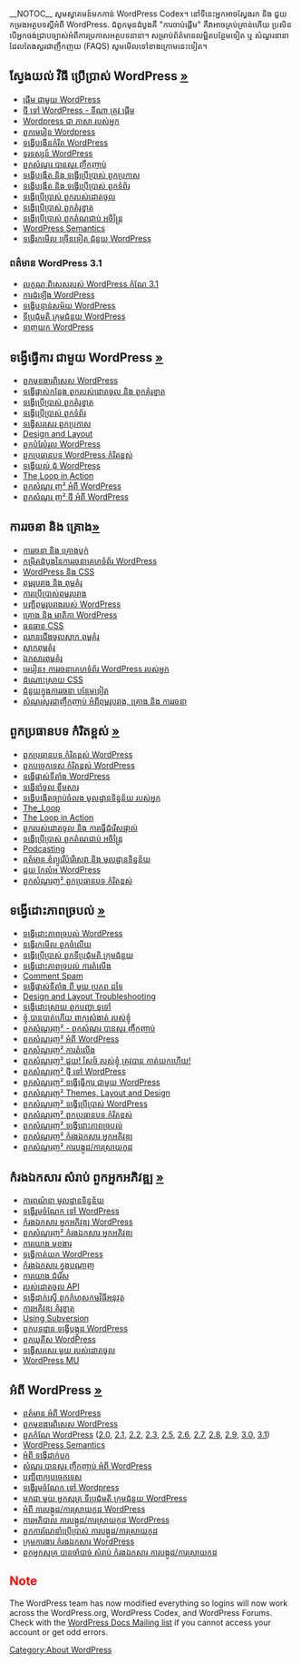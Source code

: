__NOTOC__
សូម​ស្វាគមន៍​មក​កាន់ WordPress Codex។  នៅ​ទីនេះ​អ្នក​អាច​ស្វែង​រក និង ជួយ កម្រង​អត្ថបទ​ស្ដី​អំពី WordPress. ជំពូក​មុន​ដំបូង​គឺ "ការ​ចាប់ផ្ដើម" គឺ​វា​អាច​គ្រប់​គ្រាន់​ហើយ ប្រសិន​បើ​អ្នក​ចង់​ជ្រាប​ច្បាស់​អំពី​ការ​ប្រកាស​អត្ថបទ​នានា។ សម្រាប់​ព័ត៌មាន​លម្អិត​បន្ថែម​ទៀត ឬ សំណួរ​នានា​ដែល​តែង​សួរ​ជា​ញឹក​ញយ (FAQS) សូម​មើល​ទៅ​ខាង​ក្រោម​នេះ​ទៀត។

<!--GETTING STARTED WITH WORDPRESS-->
==ស្វែងយល់ វិធី ប្រើប្រាស់ WordPress [[ស្វែងយល់ វិធី ប្រើប្រាស់ WordPress|&raquo;]]==

* [[Getting Started with WordPress|ផ្តើម ជាមួយ WordPress]]
* [[New To WordPress - Where to Start|ថ្មី ទៅ WordPress - ទីណា ត្រូវ ផ្តើម]]
* [[WordPress in Your Language|Wordpress ជា ភាសា របស់អ្នក]] 
* [[WordPress Lessons|ពួកមេរៀន Wordpress]]
* [[Updating WordPress|ទង្វើបង្កើនកំរិត WordPress]]
* [http://wordpress.tv/ ទូរទស្សន៍ WordPress]
* [[FAQ|ពួកសំណួរ បានសួរ ញឹកញាប់]]
* [[Writing Posts|ទង្វើបង្កើត និង ទង្វើប្រើប្រាស់ ពួកប្រកាស]]
* [[Pages|ទង្វើបង្កើត និង ទង្វើប្រើប្រាស់ ពួកទំព័រ]]
* [[Plugins|ទង្វើប្រើប្រាស់ ពួករបស់ដោតចូល]]
* [[Using Themes|ទង្វើប្រើប្រាស់ ពួកគំរូខ្នាត]]
* [[Using Permalinks|ទង្វើប្រើប្រាស់ ពួកតំណជាប់ អចិន្ត្រៃ]]
* [[WordPress Semantics|WordPress Semantics]]
* [[Finding WordPress Help|ទង្វើរកមើល ច្រើនទៀត ជំនួយ WordPress]]


<!--WordPress 3.0 Information-->
===ពត៌មាន WordPress 3.1===

* [[km:កំណែ_3.1|លក្ខណៈ​ពិសេស​របស់ WordPress កំណែ 3.1]]
* [[km:ការ​ដំឡើង|ការ​ដំឡើង WordPress]]
* [[Updating WordPress|ទង្វើបន្ទាន់សម័យ WordPress]]
* [http://wordpress.org/support/ ទីប្រជុំមតិ ក្រុមជំនួយ WordPress]
* [http://wordpress.org/download/ ទាញ​យក WordPress]

<!--WORKING WITH WORDPRESS-->

==ទង្វើធ្វើការ ជាមួយ WordPress [[Working with WordPress|&raquo;]]==
     
* [[WordPress Features|ពួកមុខងារពិសេស WordPress]]
* [[Migrating Plugins and Themes|ទង្វើផ្លាស់កន្លែង ពួករបស់ដោតចូល និង ពួកគំរូខ្នាត]]
* [[Using Themes|ទង្វើប្រើប្រាស់ ពួកគំរូខ្នាត]]
* [[Pages|ទង្វើប្រើប្រាស់ ពួកទំព័រ]]
* [[Writing Posts|ទង្វើសរសេរ ពួកប្រកាស]]
* [[Design and Layout|Design and Layout]]
* [[WordPress Feeds|ពួកបំរែបំរួល WordPress]]
* [[Advanced Topics|ពួកប្រធានបទ WordPress កំរិតខ្ពស់]]
* [[The Loop|ទង្វើយល់ ជុំ WordPress]]
* [[The Loop in Action|The Loop in Action]]
* [[FAQ About WordPress|ពួកសំណួរ ញ² អំពី WordPress]]
* [[FAQ New To WordPress|ពួកសំណួរ ញ² ថ្មី អំពី WordPress]]

<!--BLOG DESIGN AND LAYOUT-->

==ការ​រចនា និង គ្រោង[[km:ការ​រចនា និង គ្រោង​ប្លក់|&raquo;]]==

* [[km:ការ​រចនា និង គ្រោង​ប្លក់|ការ​រចនា និង គ្រោង​ប្លក់]]
* [[km:ការ​រចនា_និង_គ្រោង​ប្លក់#កម្រិត​ដំបូង​នៃ​ការ​រចនា​គេហទំព័រ_WordPress|កម្រិត​ដំបូង​នៃ​ការ​រចនា​គេហទំព័រ WordPress]]
* [[km:ការ​រចនា_និង_គ្រោង​ប្លក់#WordPress_និង_CSS|WordPress និង CSS]]
* [[km:ការ​រចនា_និង_គ្រោង​ប្លក់#ពុម្ព​រូបរាង_និង_ពុម្ព​គំរូ|ពុម្ព​រូបរាង និង ពុម្ព​គំរូ]]
* [[km:ការ​ប្រើ​ប្រាស់​ពុម្ព​រូបរាង|ការ​ប្រើ​ប្រាស់​ពុម្ព​រូបរាង]]
* [http://wordpress.org/extend/themes/ បញ្ជី​ពុម្ព​រូបរាង​របស់ WordPress]
* [[km:ការ​រចនា_និង_គ្រោង​ប្លក់#គ្រោង_និង_មាតិកា_WordPress|គ្រោង និង មាតិកា WordPress]]
* [[km:ស្វែង​យល់​កូដ​ប្រភព​របស់​អ្នក#CSS|ធនធាន CSS]]
* [[km:ឈាន​ជើង​ចូល​ស្លាក ពុម្ព​គំរូ|ឈាន​ជើង​ចូល​ស្លាក ពុម្ព​គំរូ]]
* [[km:ស្លាក​ពុម្ព​គំរូ|ស្លាក​ពុម្ព​គំរូ]]
* [[km:ពុម្ព​គំរូ|ឯកសារ​ពុម្ព​គំរូ]]
* [[km:មេរៀន_WordPress#ការ​រចនា​គេហទំព័រ_WordPress_របស់​អ្នក|មេរៀន៖ ការ​រចនា​គេហទំព័រ WordPress របស់​អ្នក]]
* [[km:ដំណោះ​ស្រាយ_CSS|ដំណោះ​ស្រាយ CSS]]
* [[km:ការ​រចនា_និង_គ្រោង​ប្លក់#សំណើ​ញឹក​ញាប់​អំពី​ជំនួស​ក្នុង​ការ​រចនា|ជំនួយ​ក្នុង​ការ​រចនា បន្ថែម​ទៀត]]
* [[km:សំណួរ​សួរ​ជា​ញឹក​ញាប់ អំពី​គ្រោង និង ការ​រចនា|សំណួរ​សួរ​ជា​ញឹក​ញាប់ អំពី​ពុម្ព​រូបរាង, គ្រោង និង ការ​រចនា]]

<!--ADVANCED TOPICS-->
==ពួកប្រធានបទ កំរិតខ្ពស់ [[km:Advanced Topics|&raquo;]]==

* [[Advanced Topics|ពួកប្រធានបទ កំរិតខ្ពស់ WordPress]]
* [[Advanced_Topics#WordPress_Advanced_Techniques|ពួកបច្ចេកទេស កំរិតខ្ពស់ WordPress]]
* [[Moving WordPress|ទង្វើផ្លាស់ទីតាំង WordPress]]
* [[Importing Content|ទង្វើនាំចូល ខ្លឹមសារ]]
* [[Backing Up Your Database|ទង្វើបង្កើតច្បាប់ចំលង មូលដ្ឋានទិន្នន័យ របស់អ្នក]]
* [[The_Loop|The_Loop]]
* [[The Loop in Action|The Loop in Action]]
* [[Advanced_Topics#WordPress_Plugins_and_Customization|ពួករបស់ដោតចូល និង ការធ្វើជំរើសផ្ទាល់]]
* [[Using Permalinks|ទង្វើប្រើប្រាស់ ពួកតំណជាប់ អចិន្ត្រៃ]]
* [[Podcasting]]
* [[Advanced_Topics#Server_and_Database_Information|ពត៌មាន ខំព្យូរើបំរើសេវា និង មូលដ្ឋានទិន្នន័យ]]
* [[Advanced_Topics#Help_Improve_WordPress|ជួយ កែលំអ WordPress]]
* [[FAQ Advanced Topics|ពួកសំណួរញ² ពួកប្រធានបទ កំរិតខ្ពស់]]


<!--TROUBLESHOOTING-->

==ទង្វើដោះភាពច្របល់ [[Troubleshooting|&raquo;]]==

* [[Troubleshooting|ទង្វើដោះភាពច្របល់ WordPress]]
* [[Troubleshooting#Finding_Answers|ទង្វើរកមើល ពួកចំលើយ]]
* [[Using the Support Forums|ទង្វើប្រើប្រាស់ ពួកទីប្រជុំមតិ ក្រុមជំនួយ]]
* [[Troubleshooting#Installation_Problems|ទង្វើដោះភាពច្របល់ ការតំលើង]]
* [[Troubleshooting#Comment_Spam|Comment Spam]]
* [[Troubleshooting#Installation_Problems|ទង្វើផ្លាស់ទីតាំង ពី មួយ ប្រភព ដទៃ]]
* [[Troubleshooting#Design_and_Layout_Troubleshooting|Design and Layout Troubleshooting]]
* [[Troubleshooting#Solving_Common_Problems|ទង្វើដោះស្រាយ ពួកបញ្ហា ទូទៅ]]
* [[Resetting Your Password|ខ្ញុំ បានបាត់ហើយ ពាក្យសំងាត់ របស់ខ្ញុំ]]
* [[FAQ|ពួកសំណួរញ² - ពួកសំណួរ បានសួរ ញឹកញាប់]]
* [[FAQ About WordPress|ពួកសំណួរញ² អំពី WordPress]]
* [[FAQ Installation|ពួកសំណួរញ² ការតំលើង]] 
* [[FAQ My site was hacked|ពួកសំណួរញ² ជួយ! សៃថ៍ របស់ខ្ញុំ ត្រូវបាន កាត់យកហើយ!]] 
* [[FAQ New To WordPress|ពួកសំណួរញ² ថ្មី ទៅ WordPress]] 
* [[FAQ Working with WordPress|ពួកសំណួរញ² ទង្វើធ្វើការ ជាមួយ WordPress]] 
* [[FAQ Layout and Design|ពួកសំណួរញ² Themes, Layout and Design]] 
* [[FAQ Using WordPress|ពួកសំណួរញ² ទង្វើប្រើប្រាស់ WordPress]]
* [[FAQ Advanced Topics|ពួកសំណួរញ² ពួកប្រធានបទ កំរិតខ្ពស់]]
* [[FAQ Troubleshooting|ពួកសំណួរញ² ទង្វើដោះភាពច្របល់]]
* [[FAQ Developer Documentation|ពួកសំណួរញ² កំរងឯកសារ អ្នកអភិវឌ្ឍ]] 
* [[FAQ Codex|ពួកសំណួរញ² ការបង្កូដ/ការស្រាយកូដ]]

<!--DEVELOPER DOCUMENTATION-->

==កំរងឯកសារ សំរាប់ ពួកអ្នកអភិវឌ្ឍ [[Developer Documentation|&raquo;]]==

* [[Database Description|ការពណ៌នា មូលដ្ឋានទិន្នន័យ]]
* [[Contributing_to_WordPress#Development_and_Testing|ទង្វើរួមចំណែក ទៅ WordPress]]
* [[Developer Documentation|កំរងឯកសារ អ្នកអភិវឌ្ឍ WordPress]]
* [[FAQ Developer Documentation|ពួកសំណួរញ² កំរងឯកសារ អ្នកអភិវឌ្ឍ]] 
* [[Function Reference|ការយោង មុខងារ]]
* [[Hacking WordPress|ទង្វើកាត់យក WordPress]]
* [[Inline Documentation|កំរងឯកសារ ក្នុងបណ្តាញ]]
* [[Option Reference|ការយោង ជំរើស]]
* [[Plugin API|របស់ដោតចូល API]]
* [[Submitting Bugs|ទង្វើដាក់ស្នើ ពួកកំហុសកម្មវិធីអនុវត្ត]]
* [[Theme Development|ការអភិវឌ្ឍ គំរូខ្នាត]]
* [http://wordpress.org/download/svn/ Using Subversion]
* [[WordPress Coding Standards|ពួកបទដ្ឋាន ទង្វើបង្កូដ WordPress]] 
* [[WordPress Cookies|ពួកឃូគីស WordPress]] 
* [[Writing a Plugin|ទង្វើសរសេរ មួយ របស់ដោតចូល]]
* [[WPMU|WordPress MU]]

<!--ABOUT WORDPRESS-->

==អំពី WordPress [[About WordPress|&raquo;]]==

* [[About WordPress#About_WordPress|ពត៌មាន អំពី WordPress]]
* [[WordPress Features|ពួកមុខងារពិសេស WordPress]]
* [[WordPress Versions|ពួកកំណែ WordPress]] ([[Version_2.0|2.0]], [[Version_2.1|2.1]], [[Version_2.2|2.2]], [[Version_2.3|2.3]], [[Version_2.5|2.5]], [[Version_2.6|2.6]], [[Version_2.7|2.7]], [[Version_2.8|2.8]], [[Version_2.9|2.9]], [[Version_3.0|3.0]], [[Version_3.1|3.1]])
* [[WordPress Semantics]]
* [[About WordPress#About_Blogging|អំពី ទង្វើដាក់ប្លក]]
* [[FAQ About WordPress|សំណួរ បានសួរ ញឹកញាប់ អំពី WordPress]]
* [[Glossary|បញ្ជីពាក្យបច្ចេកទេស]]
* [[Contributing to WordPress|ទង្វើរួមចំណែក ទៅ Wordpress]]
* [[Support_Forum_Volunteers|មកជា មួយ អ្នកស្មគ្រ ទីប្រជុំមតិ ក្រុមជំនួយ WordPress]]
* [[Codex:About|អំពី ការបង្កូដ/ការស្រាយកូដ WordPress]]
* [[About WordPress#Codex_Administration|ការអភិបាល ការបង្កូដ/ការស្រាយកូដ WordPress]]
* [[Codex:Guidelines|ពួកការណែនាំប្រើប្រាស់ ការបង្កូដ/ការស្រាយកូដ]]
* [[Documentation team|ក្រុមការងារ​ កំរងឯកសារ WordPress]]
* [[Codex:Contributing|ពួកអ្នកស្មគ្រ បានចាំបាច់ សំរាប់ កំរងឯកសារ ការបង្កូដ/ការស្រាយកូដ]]

{{Browsebar}}

==<span style="color:red">Note</span>==
The WordPress team has now modified everything so logins will now work across the WordPress.org, WordPress Codex, and WordPress Forums. Check with the [http://lists.automattic.com/pipermail/wp-docs/2010-July/002364.html WordPress Docs Mailing list] if you cannot access your account or get odd errors. 

[[Category:About WordPress]]

{{Languages|
{{en}}
{{ar}}
{{bg}}
{{bs}}
{{cs}}
{{de}}
{{es}}
{{fi}}
{{fr}}
{{he}}
{{hu}}
{{id}}
{{it}}
{{ja/top}}
{{ka}}
{{km}}
{{ko}}
{{lo}}
{{nl}}
{{pl}}
{{pt}}
{{pt-br}} 
{{ru}}
{{ro}}
{{sk}}
{{sl}}
{{sq}}
{{sv}}
{{th}}
{{tr}}
{{uk|Головна сторінка}}
{{vi}}
{{zh-cn}}
{{zh-tw}}
{{mk}}
}}